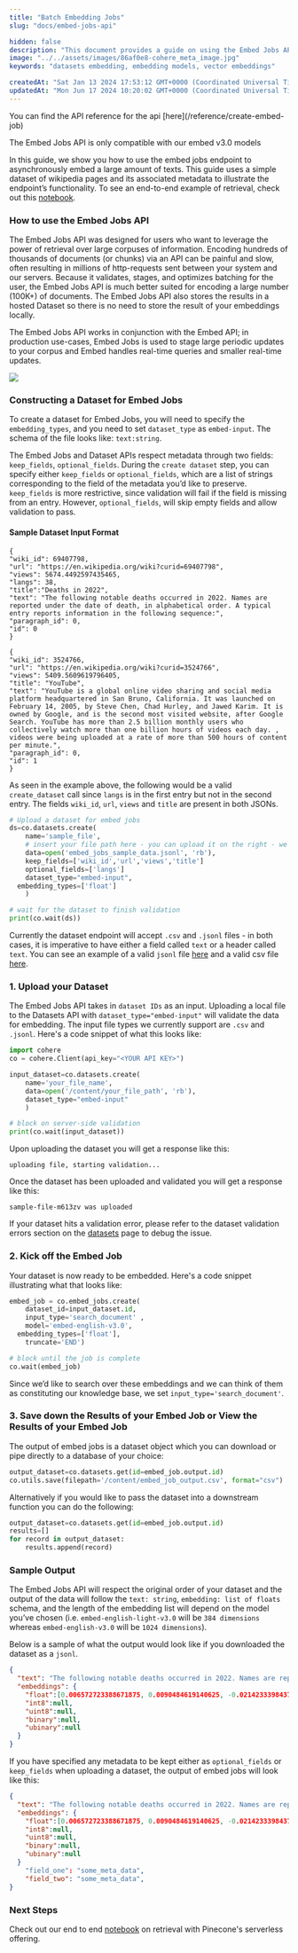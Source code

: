 ```yaml
---
title: "Batch Embedding Jobs"
slug: "docs/embed-jobs-api"

hidden: false
description: "This document provides a guide on using the Embed Jobs API to embed a large amount of text data asynchronously, with a focus on creating datasets and running embed jobs. It also explains how to set up the Cohere client, upload datasets, kick off embed jobs, and save or view the results."
image: "../../assets/images/86af0e8-cohere_meta_image.jpg"  
keywords: "datasets embedding, embedding models, vector embeddings"

createdAt: "Sat Jan 13 2024 17:53:12 GMT+0000 (Coordinated Universal Time)"
updatedAt: "Mon Jun 17 2024 10:20:02 GMT+0000 (Coordinated Universal Time)"
---
```

<Note title="This Guide Uses the Embed Jobs API.">  
 You can find the API reference for the api [here](/reference/create-embed-job)
 
 The Embed Jobs API is only compatible with our embed v3.0 models
</Note>

In this guide, we show you how to use the embed jobs endpoint to asynchronously embed a large amount of texts. This guide uses a simple dataset of wikipedia pages and its associated metadata to illustrate the endpoint’s functionality. To see an end-to-end example of retrieval, check out this [notebook](https://github.com/cohere-ai/notebooks/blob/main/notebooks/Embed_Jobs_Semantic_Search.ipynb).

### How to use the Embed Jobs API

The Embed Jobs API was designed for users who want to leverage the power of retrieval over large corpuses of information. Encoding hundreds of thousands of documents (or chunks) via an API can be painful and slow, often resulting in millions of http-requests sent between your system and our servers. Because it validates, stages, and optimizes batching for the user, the Embed Jobs API is much better suited for encoding a large number (100K+) of documents. The Embed Jobs API also stores the results in a hosted Dataset so there is no need to store the result of your embeddings locally.

The Embed Jobs API works in conjunction with the Embed API; in production use-cases, Embed Jobs is used to stage large periodic updates to your corpus and Embed handles real-time queries and smaller real-time updates.

![](../../assets/images/0826a69-image.png)
### Constructing a Dataset for Embed Jobs

To create a dataset for Embed Jobs, you will need to specify the `embedding_types`, and you need to set `dataset_type` as `embed-input`. The schema of the file looks like: `text:string`.

The Embed Jobs and Dataset APIs respect metadata through two fields: `keep_fields`, `optional_fields`. During the `create dataset` step, you can specify either `keep_fields` or `optional_fields`, which are a list of strings corresponding to the field of the metadata you’d like to preserve. `keep_fields` is more restrictive, since validation will fail if the field is missing from an entry. However, `optional_fields`, will skip empty fields and allow validation to pass.

#### Sample Dataset Input Format

```Text JSONL
{
"wiki_id": 69407798,
"url": "https://en.wikipedia.org/wiki?curid=69407798",
"views": 5674.4492597435465,
"langs": 38,
"title":"Deaths in 2022",
"text": "The following notable deaths occurred in 2022. Names are reported under the date of death, in alphabetical order. A typical entry reports information in the following sequence:",
"paragraph_id": 0,
"id": 0
}

{
"wiki_id": 3524766,
"url": "https://en.wikipedia.org/wiki?curid=3524766",
"views": 5409.5609619796405,
"title": "YouTube",
"text": "YouTube is a global online video sharing and social media platform headquartered in San Bruno, California. It was launched on February 14, 2005, by Steve Chen, Chad Hurley, and Jawed Karim. It is owned by Google, and is the second most visited website, after Google Search. YouTube has more than 2.5 billion monthly users who collectively watch more than one billion hours of videos each day. , videos were being uploaded at a rate of more than 500 hours of content per minute.",
"paragraph_id": 0,
"id": 1
}
```

As seen in the example above, the following would be a valid `create_dataset` call since `langs` is in the first entry but not in the second entry. The fields `wiki_id`, `url`, `views` and `title` are present in both JSONs.

```python
# Upload a dataset for embed jobs
ds=co.datasets.create(
	name='sample_file',
	# insert your file path here - you can upload it on the right - we accept .csv and jsonl files
	data=open('embed_jobs_sample_data.jsonl', 'rb'),
	keep_fields=['wiki_id','url','views','title']
	optional_fields=['langs']
	dataset_type="embed-input",
  embedding_types=['float']
	)

# wait for the dataset to finish validation
print(co.wait(ds))
```

Currently the dataset endpoint will accept `.csv` and `.jsonl` files - in both cases, it is imperative to have either a field called `text` or a header called `text`. You can see an example of a valid `jsonl` file [here](https://raw.githubusercontent.com/cohere-ai/notebooks/main/notebooks/data/embed_jobs_sample_data.jsonl) and a valid csv file [here](https://raw.githubusercontent.com/cohere-ai/notebooks/main/notebooks/data/embed_jobs_sample_data.csv).

### 1\. Upload your Dataset

The Embed Jobs API takes in `dataset IDs` as an input. Uploading a local file to the Datasets API with `dataset_type="embed-input"` will validate the data for embedding. The input file types we currently support are `.csv` and `.jsonl`. Here's a code snippet of what this looks like:

```python
import cohere
co = cohere.Client(api_key="<YOUR API KEY>")

input_dataset=co.datasets.create(
	name='your_file_name',
	data=open('/content/your_file_path', 'rb'),
	dataset_type="embed-input"
	)

# block on server-side validation
print(co.wait(input_dataset))
```

Upon uploading the dataset you will get a response like this:

```text Text
uploading file, starting validation...
```

Once the dataset has been uploaded and validated you will get a response like this:

```text
sample-file-m613zv was uploaded
```

If your dataset hits a validation error, please refer to the dataset validation errors section on the [datasets](/docs/datasets) page to debug the issue.

### 2\. Kick off the Embed Job

Your dataset is now ready to be embedded. Here's a code snippet illustrating what that looks like:

```python Python
embed_job = co.embed_jobs.create(
	dataset_id=input_dataset.id,
	input_type='search_document' ,
	model='embed-english-v3.0',
  embedding_types=['float'],
	truncate='END')

# block until the job is complete
co.wait(embed_job)
```

Since we’d like to search over these embeddings and we can think of them as constituting our knowledge base, we set `input_type='search_document'`.

### 3\. Save down the Results of your Embed Job or View the Results of your Embed Job

The output of embed jobs is a dataset object which you can download or pipe directly to a database of your choice:

```python Python
output_dataset=co.datasets.get(id=embed_job.output.id)
co.utils.save(filepath='/content/embed_job_output.csv', format="csv")
```

Alternatively if you would like to pass the dataset into a downstream function you can do the following:

```python Python
output_dataset=co.datasets.get(id=embed_job.output.id)
results=[]
for record in output_dataset:
	results.append(record)
```

### Sample Output

The Embed Jobs API will respect the original order of your dataset and the output of the data will follow the `text: string`, `embedding: list of floats` schema, and the length of the embedding list will depend on the model you’ve chosen (i.e. `embed-english-light-v3.0` will be `384 dimensions` whereas `embed-english-v3.0` will be `1024 dimensions`).

Below is a sample of what the output would look like if you downloaded the dataset as a `jsonl`.

```json
{
  "text": "The following notable deaths occurred in 2022. Names are reported under the date of death, in alphabetical order......",
  "embeddings": {
    "float":[0.006572723388671875, 0.0090484619140625, -0.02142333984375,....],
    "int8":null,
    "uint8":null,
    "binary":null,
    "ubinary":null
  }
}
```

If you have specified any metadata to be kept either as `optional_fields` or `keep_fields` when uploading a dataset, the output of embed jobs will look like this:

```json
{
  "text": "The following notable deaths occurred in 2022. Names are reported under the date of death, in alphabetical order......",
  "embeddings": {
    "float":[0.006572723388671875, 0.0090484619140625, -0.02142333984375,....],
    "int8":null,
    "uint8":null,
    "binary":null,
    "ubinary":null
  }
	"field_one": "some_meta_data",
	"field_two": "some_meta_data",
}
```

### Next Steps

Check out our end to end [notebook](https://github.com/cohere-ai/notebooks/blob/main/notebooks/Embed_Jobs_Serverless_Pinecone_Semantic_Search.ipynb) on retrieval with Pinecone's serverless offering.
